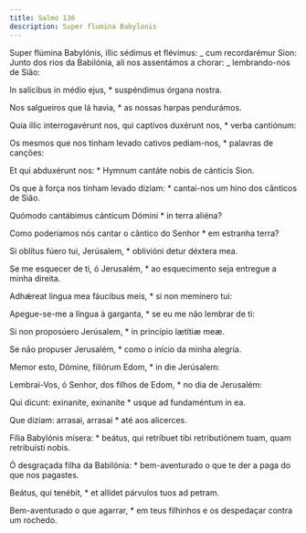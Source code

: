 ```yaml
---
title: Salmo 136
description: Super flumina Babylonis
---
```


<div class="side-by-side not-content">

Super flúmina Babylónis, illic sédimus et flévimus: _ cum recordarémur Sion: Junto dos rios da Babilónia, ali nos assentámos a chorar: _ lembrando-nos de Sião:

In salícibus in médio ejus, \* suspéndimus órgana nostra.

Nos salgueiros que lá havia, \* as nossas harpas pendurámos.

Quia illic interrogavérunt nos, qui captívos duxérunt nos, \* verba cantiónum:

Os mesmos que nos tinham levado cativos pediam-nos, \* palavras de canções:

Et qui abduxérunt nos: \* Hymnum cantáte nobis de cánticis Sion.

Os que à força nos tinham levado diziam: \* cantai-nos um hino dos cânticos de Sião.

Quómodo cantábimus cánticum Dómini \* in terra aliéna?

Como poderíamos nós cantar o cântico do Senhor \* em estranha terra?

Si oblítus fúero tui, Jerúsalem, \* oblivióni detur déxtera mea.

Se me esquecer de ti, ó Jerusalém, \* ao esquecimento seja entregue a minha direita.

Adhǽreat lingua mea fáucibus meis, \* si non memínero tui:

Apegue-se-me a língua à garganta, \* se eu me não lembrar de ti:

Si non proposúero Jerúsalem, \* in princípio lætítiæ meæ.

Se não propuser Jerusalém, \* como o início da minha alegria.

Memor esto, Dómine, filiórum Edom, \* in die Jerúsalem:

Lembrai-Vos, ó Senhor, dos filhos de Edom, \* no dia de Jerusalém:

Qui dicunt: exinaníte, exinaníte \* usque ad fundaméntum in ea.

Que diziam: arrasai, arrasai \* até aos alicerces.

Fília Babylónis mísera: \* beátus, qui retríbuet tibi retributiónem tuam, quam retribuísti nobis.

Ó desgraçada filha da Babilónia: \* bem-aventurado o que te der a paga do que nos pagastes.

Beátus, qui tenébit, \* et allídet párvulos tuos ad petram.

Bem-aventurado o que agarrar, \* em teus filhinhos e os despedaçar contra um rochedo.

</div>
